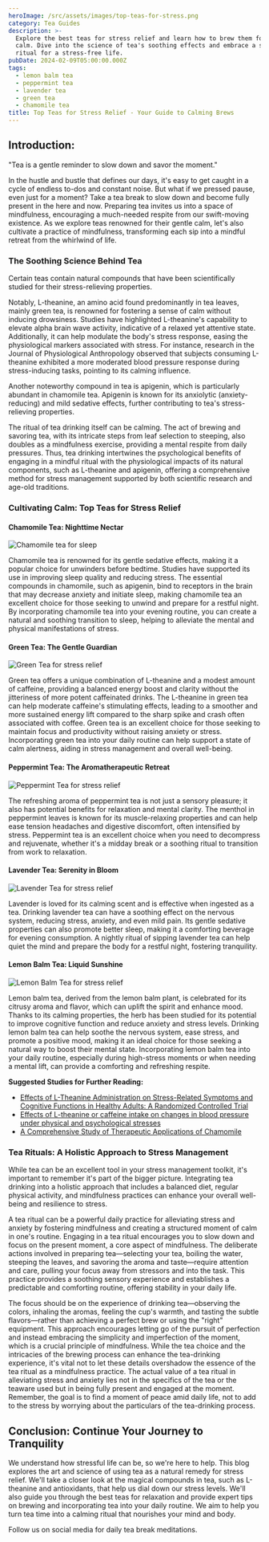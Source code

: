 ```yaml
---
heroImage: /src/assets/images/top-teas-for-stress.png
category: Tea Guides
description: >-
  Explore the best teas for stress relief and learn how to brew them for maximum
  calm. Dive into the science of tea's soothing effects and embrace a serene tea
  ritual for a stress-free life.
pubDate: 2024-02-09T05:00:00.000Z
tags:
  - lemon balm tea
  - peppermint tea
  - lavender tea
  - green tea
  - chamomile tea
title: Top Teas for Stress Relief - Your Guide to Calming Brews
---
```


## Introduction:

"Tea is a gentle reminder to slow down and savor the moment."

In the hustle and bustle that defines our days, it's easy to get caught in a cycle of endless to-dos and constant noise. But what if we pressed pause, even just for a moment? Take a tea break to slow down and become fully present in the here and now. Preparing tea invites us into a space of mindfulness, encouraging a much-needed respite from our swift-moving existence. As we explore teas renowned for their gentle calm, let's also cultivate a practice of mindfulness, transforming each sip into a mindful retreat from the whirlwind of life.

### The Soothing Science Behind Tea

Certain teas contain natural compounds that have been scientifically studied for their stress-relieving properties.

Notably, L-theanine, an amino acid found predominantly in tea leaves, mainly green tea, is renowned for fostering a sense of calm without inducing drowsiness. Studies have highlighted L-theanine's capability to elevate alpha brain wave activity, indicative of a relaxed yet attentive state. Additionally, it can help modulate the body's stress response, easing the physiological markers associated with stress. For instance, research in the Journal of Physiological Anthropology observed that subjects consuming L-theanine exhibited a more moderated blood pressure response during stress-inducing tasks, pointing to its calming influence.

Another noteworthy compound in tea is apigenin, which is particularly abundant in chamomile tea. Apigenin is known for its anxiolytic (anxiety-reducing) and mild sedative effects, further contributing to tea's stress-relieving properties.

The ritual of tea drinking itself can be calming. The act of brewing and savoring tea, with its intricate steps from leaf selection to steeping, also doubles as a mindfulness exercise, providing a mental respite from daily pressures. Thus, tea drinking intertwines the psychological benefits of engaging in a mindful ritual with the physiological impacts of its natural components, such as L-theanine and apigenin, offering a comprehensive method for stress management supported by both scientific research and age-old traditions.

### Cultivating Calm: Top Teas for Stress Relief

#### Chamomile Tea: Nighttime Nectar

![Chamomile tea for sleep](/src/assets/images/stress-tea-1.png)

Chamomile tea is renowned for its gentle sedative effects, making it a popular choice for unwinders before bedtime. Studies have supported its use in improving sleep quality and reducing stress. The essential compounds in chamomile, such as apigenin, bind to receptors in the brain that may decrease anxiety and initiate sleep, making chamomile tea an excellent choice for those seeking to unwind and prepare for a restful night. By incorporating chamomile tea into your evening routine, you can create a natural and soothing transition to sleep, helping to alleviate the mental and physical manifestations of stress.

#### Green Tea: The Gentle Guardian

![Green Tea for stress relief](/src/assets/images/stress-tea-2.png)

Green tea offers a unique combination of L-theanine and a modest amount of caffeine, providing a balanced energy boost and clarity without the jitteriness of more potent caffeinated drinks. The L-theanine in green tea can help moderate caffeine's stimulating effects, leading to a smoother and more sustained energy lift compared to the sharp spike and crash often associated with coffee. Green tea is an excellent choice for those seeking to maintain focus and productivity without raising anxiety or stress. Incorporating green tea into your daily routine can help support a state of calm alertness, aiding in stress management and overall well-being.

#### Peppermint Tea: The Aromatherapeutic Retreat

![Peppermint Tea for stress relief](/src/assets/images/stress-tea-3.png)

The refreshing aroma of peppermint tea is not just a sensory pleasure; it also has potential benefits for relaxation and mental clarity. The menthol in peppermint leaves is known for its muscle-relaxing properties and can help ease tension headaches and digestive discomfort, often intensified by stress. Peppermint tea is an excellent choice when you need to decompress and rejuvenate, whether it's a midday break or a soothing ritual to transition from work to relaxation.

#### Lavender Tea: Serenity in Bloom

![Lavender Tea for stress relief](/src/assets/images/stress-tea-4.png)

Lavender is loved for its calming scent and is effective when ingested as a tea. Drinking lavender tea can have a soothing effect on the nervous system, reducing stress, anxiety, and even mild pain. Its gentle sedative properties can also promote better sleep, making it a comforting beverage for evening consumption. A nightly ritual of sipping lavender tea can help quiet the mind and prepare the body for a restful night, fostering tranquility.

#### Lemon Balm Tea: Liquid Sunshine

![Lemon Balm Tea for stress relief](/src/assets/images/stress-tea-5.png)

Lemon balm tea, derived from the lemon balm plant, is celebrated for its citrusy aroma and flavor, which can uplift the spirit and enhance mood. Thanks to its calming properties, the herb has been studied for its potential to improve cognitive function and reduce anxiety and stress levels. Drinking lemon balm tea can help soothe the nervous system, ease stress, and promote a positive mood, making it an ideal choice for those seeking a natural way to boost their mental state. Incorporating lemon balm tea into your daily routine, especially during high-stress moments or when needing a mental lift, can provide a comforting and refreshing respite.

**Suggested Studies for Further Reading:**

- [Effects of L-Theanine Administration on Stress-Related Symptoms and Cognitive Functions in Healthy Adults: A Randomized Controlled Trial](https://www.ncbi.nlm.nih.gov/pmc/articles/PMC6836118/)
- [Effects of L-theanine or caffeine intake on changes in blood pressure under physical and psychological stresses](https://jphysiolanthropol.biomedcentral.com/articles/10.1186/1880-6805-31-28)
- [A Comprehensive Study of Therapeutic Applications of Chamomile](https://www.ncbi.nlm.nih.gov/pmc/articles/PMC9611340/)

### Tea Rituals: A Holistic Approach to Stress Management

While tea can be an excellent tool in your stress management toolkit, it's important to remember it's part of the bigger picture. Integrating tea drinking into a holistic approach that includes a balanced diet, regular physical activity, and mindfulness practices can enhance your overall well-being and resilience to stress.

A tea ritual can be a powerful daily practice for alleviating stress and anxiety by fostering mindfulness and creating a structured moment of calm in one's routine. Engaging in a tea ritual encourages you to slow down and focus on the present moment, a core aspect of mindfulness. The deliberate actions involved in preparing tea—selecting your tea, boiling the water, steeping the leaves, and savoring the aroma and taste—require attention and care, pulling your focus away from stressors and into the task. This practice provides a soothing sensory experience and establishes a predictable and comforting routine, offering stability in your daily life.

The focus should be on the experience of drinking tea—observing the colors, inhaling the aromas, feeling the cup's warmth, and tasting the subtle flavors—rather than achieving a perfect brew or using the "right" equipment. This approach encourages letting go of the pursuit of perfection and instead embracing the simplicity and imperfection of the moment, which is a crucial principle of mindfulness. While the tea choice and the intricacies of the brewing process can enhance the tea-drinking experience, it's vital not to let these details overshadow the essence of the tea ritual as a mindfulness practice. The actual value of a tea ritual in alleviating stress and anxiety lies not in the specifics of the tea or the teaware used but in being fully present and engaged at the moment. Remember, the goal is to find a moment of peace amid daily life, not to add to the stress by worrying about the particulars of the tea-drinking process.

## Conclusion: Continue Your Journey to Tranquility

We understand how stressful life can be, so we're here to help. This blog explores the art and science of using tea as a natural remedy for stress relief. We'll take a closer look at the magical compounds in tea, such as L-theanine and antioxidants, that help us dial down our stress levels. We'll also guide you through the best teas for relaxation and provide expert tips on brewing and incorporating tea into your daily routine. We aim to help you turn tea time into a calming ritual that nourishes your mind and body.

Follow us on social media for daily tea break meditations.
